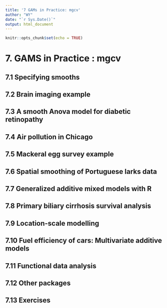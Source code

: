 ```yaml
---
title: '7 GAMs in Practice: mgcv'
author: "WY"
date: "`r Sys.Date()`"
output: html_document
---
```


```r
knitr::opts_chunk$set(echo = TRUE)
```

# 7. GAMS in Practice : mgcv

## 7.1 Specifying smooths

## 7.2 Brain imaging example

## 7.3 A smooth Anova model for diabetic retinopathy

## 7.4 Air pollution in Chicago

## 7.5 Mackeral egg survey example

## 7.6 Spatial smoothing of Portuguese larks data 

## 7.7 Generalized additive mixed models with R 

## 7.8 Primary biliary cirrhosis survival analysis

## 7.9 Location-scale modelling

## 7.10 Fuel efficiency of cars: Multivariate additive models

## 7.11 Functional data analysis

## 7.12 Other packages

## 7.13 Exercises
